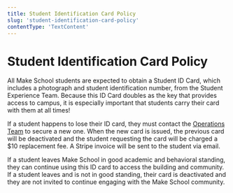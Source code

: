 ```yaml
---
title: Student Identification Card Policy
slug: 'student-identification-card-policy'
contentType: 'TextContent'
---
```


# Student Identification Card Policy

All Make School students are expected to obtain a Student ID Card, which includes a photograph and
student identification number, from the Student Experience Team. Because this ID Card doubles as the
key that provides access to campus, it is especially important that students carry their card with
them at all times!

If a student happens to lose their ID card, they must contact the
[Operations Team](mailto:eric@makeschool.com) to secure a new one. When the new card is issued, the
previous card will be deactivated and the student requesting the card will be charged a $10
replacement fee. A Stripe invoice will be sent to the student via email.

If a student leaves Make School in good academic and behavioral standing, they can continue using
this ID card to access the building and community. If a student leaves and is not in good standing,
their card is deactivated and they are not invited to continue engaging with the Make School
community.
